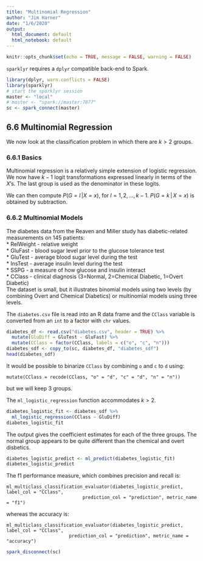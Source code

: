 ```yaml
---
title: "Multinomial Regression"
author: "Jim Harner"
date: "1/6/2020"
output: 
  html_document: default
  html_notebook: default
---
```


```r
knitr::opts_chunk$set(echo = TRUE, message = FALSE, warning = FALSE)
```
`sparklyr` requires a `dplyr` compatible back-end to Spark. 
```r
library(dplyr, warn.conflicts = FALSE)
library(sparklyr)
# start the sparklyr session
master <- "local"
# master <- "spark://master:7077"
sc <- spark_connect(master)
```

## 6.6 Multinomial Regression

We now look at the classification problem in which there are $k > 2$ groups.

### 6.6.1 Basics

Multinomial regression is a relatively simple extension of logistic regression. We now have $k - 1$ logit transformations expressed linearly in terms of the $X$'s. The last group is used as the denominator in these logits.

We can then compute $P(G = l\, | X = x)$, for $l = 1, 2, \ldots, k - 1$. $P(G = k\, |\, X = x)$ is obtained by subtraction.

### 6.6.2 Multinomial Models

The diabetes data from the Reaven and Miller study has diabetic-related measurements on 145 patients:   
* RelWeight - relative weight  
* GluFast - blood sugar level prior to the glucose tolerance test  
* GluTest - average blood sugar level during the test    
* InsTest - average insulin level during the test  
* SSPG - a measure of how glucose and insulin interact  
* CClass - clinical diagnosis (3=Normal, 2=Chemical Diabetic, 1=Overt Diabetic)  
The dataset is small, but it illustrates binomial models using two levels (by combining Overt and Chemical Diabetics) or multinomial models using three levels.

The `diabetes.csv` file is read into an R data frame and the `CClass` variable is converted from an `int` to a factor with `chr` values.

```r
diabetes_df <- read.csv("diabetes.csv", header = TRUE) %>%
  mutate(GluDiff = GluTest - GluFast) %>%
  mutate(CClass = factor(CClass, labels = c("o", "c", "n")))
diabetes_sdf <- copy_to(sc, diabetes_df, "diabetes_sdf")
head(diabetes_sdf)
```
It would be possible to binarize `CClass` by combining `o` and `c` to `d` using:
```
mutate(CClass = recode(CClass, "o" = "d", "c" = "d", "n" = "n"))
```
but we will keep 3 groups.

The `ml_logistic_regression` function accommodates $k > 2$.
```r
diabetes_logistic_fit <- diabetes_sdf %>%
  ml_logistic_regression(CClass ~ GluDiff)
diabetes_logistic_fit
```
The output gives the coefficient estimates for each of the three groups. The normal group appears to be quite different than the chemical and overt disbetics.

```r
diabetes_logistic_predict <- ml_predict(diabetes_logistic_fit)
diabetes_logistic_predict
```

The f1 performance measure, which combines precision and recall is:
```
ml_multiclass_classification_evaluator(diabetes_logistic_predict, label_col = "CClass",
                            prediction_col = "prediction", metric_name = "f1")
```
whereas the accuracy is:
```
ml_multiclass_classification_evaluator(diabetes_logistic_predict, label_col = "CClass",
                       prediction_col = "prediction", metric_name = "accuracy")
```

```r
spark_disconnect(sc)
```


